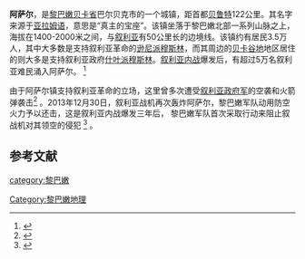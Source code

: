 {{Otheruses|other=其它地点|阿萨尔 (消歧义)}}
{{Infobox Settlement 
|name =阿萨尔
|subdivision_type1=所在地
|subdivision_name1= [[贝卡省|贝卡省]]，巴尔贝克市
|area_total_km2= 400
|population_as_of= 
|population_total= 35,000 
|population_density_km2=105.3
|subdivision_type = 国家
|subdivision_name       = {{flag|LBN}} 
|timezone= 
|utc_offset=
|timezone_DST=
|utc_offset_DST=
|latd= |latm= |lats= |latNS=
|longd= |longm= |longs= |longEW=
|postal_code_type=邮编
|postal_code= 
|area_code= 
|
}}

'''阿萨尔'''，是[[黎巴嫩|黎巴嫩]][[贝卡省|贝卡省]]巴尔贝克市的一个城镇，距首都[[贝鲁特|贝鲁特]]122公里。其名字来源于[[亚拉姆语|亚拉姆语]]，意思是“真主的宝座”。该镇坐落于黎巴嫩北部一系列山脉之上，海拔在1400-2000米之间，与[[叙利亚|叙利亚]]有50公里长的边境线。该镇约有居民3.5万人，其中大多数是支持叙利亚革命的[[逊尼派穆斯林|逊尼派穆斯林]]，而其周边的[[贝卡谷地|贝卡谷地]]地区居住的则大多是支持叙利亚政府[[什叶派穆斯林|什叶派穆斯林]]。[[叙利亚内战|叙利亚内战]]爆发后，有超过5万名叙利亚难民涌入阿萨尔。 <ref>{{Cite web|url=http://news.xinhuanet.com/yzyd/local/20140119/c_119031578.htm|title=黎巴嫩小镇阿萨尔：叙难民避难所 遍布各个角落|author=|date=2014-01-19|publisher=新华网|language=zh-hans|accessdate=2014-02-09|quote=|deadurl=yes|archiveurl=https://web.archive.org/web/20140221213319/http://news.xinhuanet.com/yzyd/local/20140119/c_119031578.htm|archivedate=2014-02-21}}</ref> 

由于阿萨尔镇支持叙利亚革命的立场，这里曾多次遭受[[叙利亚军事|叙利亚政府军]]的空袭和火箭弹袭击<ref>{{Cite web|url=http://c.m.news.cn/world/2013-04/05/m_124541658.htm|title=叙战机再袭黎巴嫩|author=|date=2013-04-05|publisher=新华网|language=zh-hans|accessdate=2014-02-09|quote=|deadurl=yes|archiveurl=https://web.archive.org/web/20140222042406/http://c.m.news.cn/world/2013-04/05/m_124541658.htm|archivedate=2014-02-22}}</ref> 。2013年12月30日，叙利亚战机再次轰炸阿萨尔，黎巴嫩军队动用防空火力予以还击，这是叙利亚内战爆发三年后， 黎巴嫩军队首次采取行动来阻止叙战机对其领空的侵犯 <ref>{{Cite web |url= http://www.chinanews.com/gj/2013/12-30/5680637.shtml |title= 消息称黎巴嫩军队向侵入其领空叙利亚战机开火 |author=  |date= 2013-12-30 |publisher= 中国新闻网 |language= zh-hans |accessdate= 2014-02-09 |quote=  |archive-date= 2016-03-05 |archive-url= https://web.archive.org/web/20160305044545/http://www.chinanews.com/gj/2013/12-30/5680637.shtml |dead-url= no }}</ref> 。 
==参考文献==
{{reflist}}

[[category:黎巴嫩|category:黎巴嫩]]
[[Category:黎巴嫩地理|Category:黎巴嫩地理]]